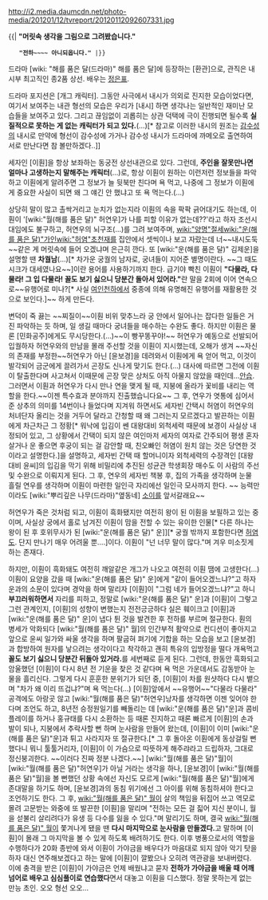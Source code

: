 http://i2.media.daumcdn.net/photo-media/201201/12/tvreport/20120112092607331.jpg

{{| '''"머릿속 생각을 그림으로 그려봤습니다."'''
    '''"전하~~~~ 아니되옵니다."''' |}}

드라마 [wiki: "해를 품은 달(드라마)" 해를 품은 달]에 등장하는 [환관]으로, 관직은 내시부 최고직인 종2품 상선. 배우는 [[정은표]].

드라마 포지션은 [개그 캐릭터]. 그동안 사극에서 내시가 의외로 진지한 모습이었다면, 여기서 보여주는 내관 형선의 모습은 우리가 [내시] 하면 생각나는 일반적인 재미난 모습들을 보여주고 있다. 그리고 끊임없이 괴롭히는 상관 덕택에 극이 진행되면 될수록 '''실질적으로 못하는 게 없는 캐릭터가 되고 있다.'''(…)[* 참고로 이러한 내시의 원조는 [[감수성]]의 내시로 만약에 형선이 감수성에 가거나 감수성 내시가 드라마에 까메오로 출연하여 서로 만난다면 참 볼만하겠다..]]

세자인 [이훤]을 항상 보좌하는 동궁전 상선내관으로 있다. 그런데, '''주인을 잘못만나면 얼마나 고생하는지 말해주는 캐릭터'''(…)로, 항상 이훤이 원하는 이런저런 정보들을 파악하고 이훤에게 알려주면 그 정보가 늘 뒷북만 친다며 욕 먹고, 나중에 그 정보가 이훤에게 중요한 사실이 되면 왜 그 얘긴 안 했냐고 또 욕 먹는다.(…)

상당히 말이 많고 촐싹거리고 눈치가 없는지라 이훤의 속을 팍팍 긁어대기도 하는데, 이훤이 '[wiki:"월(해를 품은 달)" 허연우]가 나를 피할 이유가 없는데??'라고 하자 조선시대임에도 불구하고, 허연우의 뇌구조(…)를 그려 보여주며, [[wiki:"양명"절세]][[wiki:"운(해를 품은 달)"가인]][[wiki:"허염"초천재]]를 집안에서 셋씩이나 보고 자랐는데 너~~내시도둑~~같은 게 머릿속에 들어 오겠냐며 은근히 깐다. 또 [wiki:"운(해를 품은 달)" 김제운]을 설명할 땐 '''차궐남'''(…)[* 차가운 궁궐의 남자로, 궁녀들이 지어준 별명이란다. ~~그 때도 시크가 대세였나요~~]이란 용어를 사용하기까지 한다. 급기야 빡친 이훤이 '''"다물라, 다물라! 그 입 다물라! 꼴도 보기 싫으니 당분간 돌아서 있어라."'''란 말을 2회에 이어 연속으로~~유행어로 미나?[* 사실 [[여인천하]]에서 중종에 의해 유명해진 유행어를 재활용한 것으로 보인다.]~~ 하게 만든다. 

변덕이 죽 끓는 ~~찌질이~~이훤 비위 맞추느라 궁 안에서 일어나는 잡다한 일들은 거진 파악하는 듯 하며, 일 생길 때마다 궁녀들을 매수하는 수완도 좋다. 하지만 이훤은 물론 [민화공주]에게도 무시당한다.(…)~~이 빵꾸똥꾸야!~~ 허연우가 예동으로 선발되어 입궐하자 허연우와의 만남을 몰래 주선할 것을 이훤이 지시했는데, 오해가 생겨 ~~자신의 존재를 부정한~~허연우가 아닌 [윤보경]을 데려와서 이훤에게 욕 얻어 먹고, 이것이 발각되어 금군에게 끌려가서 곤장도 신나게 맞기도 한다.(…) 대사에 따르면 그전에 이훤이 탈출한다며 사고쳐서 이때문에 곤장 맞은 상처도 아직 아물지 않았을 때인데...[[안습]]. 그러면서 이훤과 허연우가 다시 만나 연을 맺게 될 때, 지붕에 올라가 꽃비를 내리는 역할을 한다.~~이젠 특수효과 분야까지 진출했습니다요~~ 그 후, 연우가 엿통에 심어서 준 상추의 의미를 14번이나 들었다며 지겨워 하면서도 세자빈 간택시 허염이 허연우의 처녀단자 올리는 것을 거두어 달라고 간청할 때 왜 그러는지 모르겠다고 발끈하는 이훤에게 차근차근 그 정황[* 워낙에 입김이 쎈 대왕대비 외척세력 때문에 보경이 사실상 내정되어 있고, 그 상황에서 간택이 되지 않은 여인마저 세자의 여자로 간주되어 평생 혼자살거나 운 좋으면 후궁이 되는 걸 감안할 때, 친오빠인 허염이 원치 않는 것은 당연한 것이라고 설명한다.]을 설명하고, 세자빈 간택 때 할머니이자 외척세력의 수장격인 [대왕대비 윤씨]의 입김을 막기 위해 비밀리에 추진된 성균관 학생회장 매수도 이 사람의 주선 및 수완으로 이뤄지게 된다. 그 후, 연우의 세자빈 책봉 후, 집의 가족을 생각하며 눈물 흘릴 연우를 생각하며 이훤이 마련한 일인극 자리에선 일인극 모사까지 한다. ~~ 능력만이라도 [wiki:"뿌리깊은 나무(드라마)"옆동네] [[소이]]를 앞서갈래요~~

허연우가 죽은 것처럼 되고, 이훤이 흑화됐지만 여전히 왕이 된 이훤을 보필하고 있는 중이며, 사실상 궁에서 홀로 남겨진 이훤이 맘을 전할 수 있는 유이한 인물[* 다른 하나는 왕이 된 후 호위무사가 된 [wiki:"운(해를 품은 달)" 운]][* 궁궐 밖까지 포함한다면 [[허염]]도. 단지 만나기 매우 어려울 뿐....]이다. 이훤이 "넌 너무 말이 많다."며 겨우 미소짓게 하는 존재다.

하지만, 이훤이 흑화돼도 여전히 깨알같은 개그가 나오고 여전히 이훤 땜에 고생한다(...) 이훤이 요양을 갔을 때 [wiki:"운(해를 품은 달)" 운]에게 "같이 들어오겠느냐?"고 하자 운과의 소문이 있다며 경악을 하며 말리자 [이훤]이 "그럼 네가 들어오겠느냐?"고 하니 '''부끄러워하면서''' 자리를 피하고, 정말로 [wiki:"운(해를 품은 달)" 운]과 [이훤]이 그렇고 그런 관계인지, [이훤]의 성향이 변했는지 전전긍긍하다 실은 훼이크고 [이훤]과 [wiki:"운(해를 품은 달)" 운]이 냅다 튄 것을 발견한 후 전하를 부르며 절규한다. 
훤의 병세가 악화되다 [wiki:"월(해를 품은 달)" 월]의 인간부적 활약으로 컨디션이 좋아지고 앞으로 윤씨 일가와 싸울 생각을 하며 팔굽혀 펴기에 기합을 하는 모습을 보고 [윤보경]과 합방하여 원자를 낳으려는 생각이다고 착각하고 괜히 특유의 입방정을 떨다 개욕먹고 '''꼴도 보기 싫으니 당분간 뒤돌아 있거라.'''를 세번째로 듣게 된다. 그런데, 한동안 흑화되고 암울했던 [이훤]이 다시 8년 전 기운을 찾은 것 같다며 욕 먹은 가운데서도 감동받아 눈물을 흘리신다. 그렇게 다시 훈훈한 분위기가 되던 중, [이훤]이 차를 원샷하다 다시 뱉으며 "차가 왜 이리 뜨겁냐?"며 욕 먹는다(...)
[이훤]앞에서 ~~유행어~~"다물라 다물라" 공격에도 아랑곳 않고 [wiki:"월(해를 품은 달)"허연우]낭자를 생각하면 이젠 잊어야 한다며 조언도 하고, 8년전 승정원일기를 빼돌리는 데 [wiki:"운(해를 품은 달)"운]과 콤비플레이를 하거나 홍규태를 다시 소환하는 등 때론 진지하고 때론 빠르게 [이훤]의 손과 발이 되나, 지붕에서 추락사할 뻔 하며 눈사람을 만들어 왔는데, [이훤]이 이미 [wiki:"운(해를 품은 달)"운]과 튀고 사라지자 또 절규한다.[* 그 후 돌아온 이훤에게 동상걸릴 뻔 했다니 뭐니 툴툴거리자, [이훤]이 이 가슴으로 따뜻하게 해주랴라고 드립하자, 그대로 정신붕괴한다. ~~이러다 진짜 정분 나겠다.~~] [wiki:"월(해를 품은 달)"월]이 [wiki:"월(해를 품은 달)"허연우]가 아닐 거라는 생각을 하나, [윤보경]이 [wiki:"월(해를 품은 달)"월]을 볼 뻔했던 상황 속에선 자신도 모르게 [wiki:"월(해를 품은 달)"월]에게 존대말을 하기도 하며, [윤보경]과의 동침 위기에선 그 아이를 위해 동침하셔야 한다고 조언하기도 한다.
그 후, [[wiki:"월(해를 품은 달)" 월]]이 살의 책임을 뒤집어 쓰고 역모로 몰려 고문받는 와중에 또 발끈한 [이훤]을 말리며 "전하는 모든 걸 짋어 지신 분이니, 월을 섣불리 살리려다가 유생 등 다수를 잃을 수 있다."며 말리기도 하며, 결국 [[wiki:"월(해를 품은 달)" 월]]이 쫓겨나게 됐을 땐 '''다시 마지막으로 눈사람을 만들겠다.'''고 말하며 [이훤]이 몰래 그 마지막을 볼 수 있게 하도록 배려하기도 한다.
이후 병풍으로서의 역할을 수행하다가 20화 종반에 와서 이훤이 가야금을 배우다가 마음대로 되지 않아 악기 탓을 하자 대신 연주해보겠다고 하는 말에 [이훤]이 깔봤으나 오히려 역관광을 보내버렸다. 이에 충격을 받은 [이훤]이 가야금은 언제 배웠냐고 묻자 '''전하가 가야금을 배울 때 어깨 넘어로 배우고 심심풀이로 연습했다'''면서 대놓고 이훤을 디스했다. 정말 못하는게 없는 만능 초인. 오오 형선 오오...

